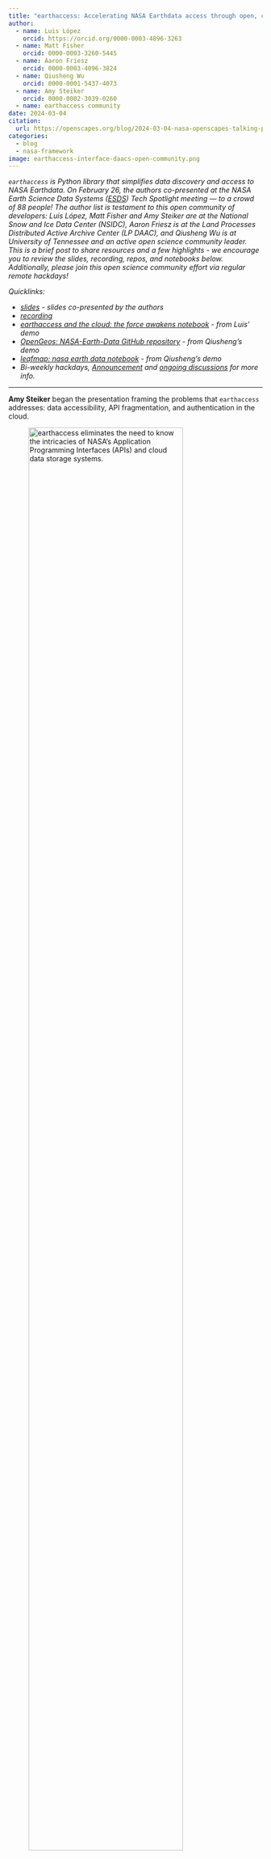 ```yaml
---
title: "earthaccess: Accelerating NASA Earthdata access through open, collaborative development"
author: 
  - name: Luis López
    orcid: https://orcid.org/0000-0003-4896-3263
  - name: Matt Fisher
    orcid: 0000-0003-3260-5445
  - name: Aaron Friesz
    orcid: 0000-0003-4096-3824
  - name: Qiusheng Wu
    orcid: 0000-0001-5437-4073
  - name: Amy Steiker
    orcid: 0000-0002-3039-0260  
  - name: earthaccess community
date: 2024-03-04 
citation:                                                                           
  url: https://openscapes.org/blog/2024-03-04-nasa-openscapes-talking-points/ 
categories: 
  - blog    
  - nasa-framework 
image: earthaccess-interface-daacs-open-community.png
---
```


*`earthaccess` is Python library that simplifies data discovery and access to NASA Earthdata. On February 26, the authors co-presented at the NASA Earth Science Data Systems ([ESDS](https://www.earthdata.nasa.gov/esds)) Tech Spotlight meeting — to a crowd of 88 people! The author list is testament to this open community of developers: Luis López, Matt Fisher and Amy Steiker are at the National Snow and Ice Data Center (NSIDC), Aaron Friesz is at the Land Processes Distributed Active Archive Center (LP DAAC), and Qiusheng Wu is at University of Tennessee and an active open science community leader. This is a brief post to share resources and a few highlights - we encourage you to review the slides, recording, repos, and notebooks below. Additionally, please join this open science community effort via regular remote hackdays!*

*Quicklinks:*

-   [*slides*](https://docs.google.com/presentation/d/1K5RbQj4OKWt49kznIF9ct-cmWADlvdYA0eI7dA7_fFg/edit#slide=id.g269ad4ab477_0_691) *- slides co-presented by the authors*
-   [*recording*](https://youtu.be/EIr3j1_wDc0)
-   [*earthaccess and the cloud: the force awakens notebook*](https://notebooksharing.space/view/48e044f22f8fd9bb18eb9dcb6d080a277dd5d1be203dd30b68a747e70c65aae7#displayOptions=) *- from Luis' demo*
-   [*OpenGeos: NASA-Earth-Data GitHub repository*](https://github.com/opengeos/NASA-Earth-Data) *- from Qiusheng's demo*
-   [*leafmap: nasa earth data notebook*](https://leafmap.org/notebooks/88_nasa_earth_data/) *- from Qiusheng's demo*
-   *Bi-weekly hackdays, [Announcement](https://github.com/nsidc/earthaccess/discussions/440) and [ongoing discussions](https://github.com/nsidc/earthaccess/discussions/categories/hack-days) for more info.*

------------------------------------------------------------------------

**Amy Steiker** began the presentation framing the problems that `earthaccess` addresses: data accessibility, API fragmentation, and authentication in the cloud.

![`earthaccess` eliminates the need to know the intricacies of NASA’s Application Programming Interfaces (APIs) and cloud data storage systems.](earthaccess-tech-spotlight-intro.png){fig-alt="alt text" fig-align="center" width="85%"}

She described **earthaccess as a community**, with roots in the [NASA Openscapes](https://nasa-openscapes.github.io/) community where staff with similar roles supporting users across the [DAACs](https://www.earthdata.nasa.gov/eosdis/daacs) (NASA data centers) have been able to learn, develop common tutorials, and teach together.

![The `earthaccess` design came from learning/responding to researcher pain points from cross-DAAC Hackathons and Champions Cohorts](earthaccess-tech-spotlight-hackathon.png){fig-alt="alt txt" fig-align="center"}

![This community strategy is a theme and enabler of `earthaccess` growth and utilization.](earthaccess-tech-spotlight-community-strategy.png){fig-alt="alt txt" fig-align="center"}

**Aaron Friesz** then shared about Earthdata Authentication - Old vs New. The old approach was 30 lines of code, where the user also had to interface with the Earthdata login site. `earthaccess` now replaces this with 1 line of code. Plus, `earthaccess` also takes care of AWS credentials.

LP DAAC uses `earthaccess` in all of its tutorials and teaching events, including [ECOSTRESS](https://ecostress.jpl.nasa.gov/) and [EMIT](https://earth.jpl.nasa.gov/emit/) workshops and hackathons. It has changed the way they work, develop, and teach.

Luis López, `earthaccess` lead developer, then shared about **scaling in the cloud using `earthaccess`** from a [`earthaccess` and the cloud: the force awakens notebook](https://notebooksharing.space/view/48e044f22f8fd9bb18eb9dcb6d080a277dd5d1be203dd30b68a747e70c65aae7#displayOptions=). He shared how `earthaccess` interfaces between DAACs-AWS and open science community resources.

![`earthaccess` interfaces between DAACs-AWS and open science community resources.](earthaccess-interface-daacs-open-community.png){fig-alt="alt txt" fig-align="center"}

Luis demo'ed many parts of `earthaccess`:

-   Access remote files, automatically handling authentication and serialization.
-   Generate an on-the-fly Zarr compatible cache with Kerchunk!
-   Smart Access - Sneak peak today, *more details at SciPy 2024!*
-   Scale out workflows with Dask - [Processing Terabyte-Scale NASA Cloud Datasets with Coiled](https://blog.coiled.io/blog/processing-terabyte-scale-nasa-cloud-datasets-with-coiled.html)

Luis demo'd upcoming features in development for `earthaccess` that reduce egress sizes (saves NASA \$\$) and time to science! This is incredibly exciting!

```         
Egress:
 without earthaccess: 3199.29 MB 
 with earthaccess   :  112.0 MB

Time to science:
 without earthaccess: 15.9 minutes 
 with earthaccess   :  0.52 minutes
```

Qiusheng Wu then shared **earthaccess in action with leafmap**. Qiusheng built the [NASA Earth Data Catalog](https://github.com/opengeos/NASA-Earth-Data) on top of `earthaccess`, which uses GitHub Actions to pull the most recent metadata records for NASA Earthdata. Then, using leafmap — Python package for geospatial analysis and interactive mapping in a Jupyter environment that Qiusheng developed — users can interact and view the metadata on a map, exploring and selecting to find the data they want.

This is so exciting to have `earthaccess` involved as the 88th notebook example in the leafmap resource list! You can click to launch the notebook in different coding environments, including Google Colab.

**earthaccess has a lot of momentum moving forward as an open science community,** and we welcome you to join our bi-weekly hackdays: fostering new contributions through small group work aligning around specific topics or features. Please reach out if you are interested in joining! See our [Announcement](https://github.com/nsidc/earthaccess/discussions/440) and [ongoing discussions](https://github.com/nsidc/earthaccess/discussions/categories/hack-days) for more info.
